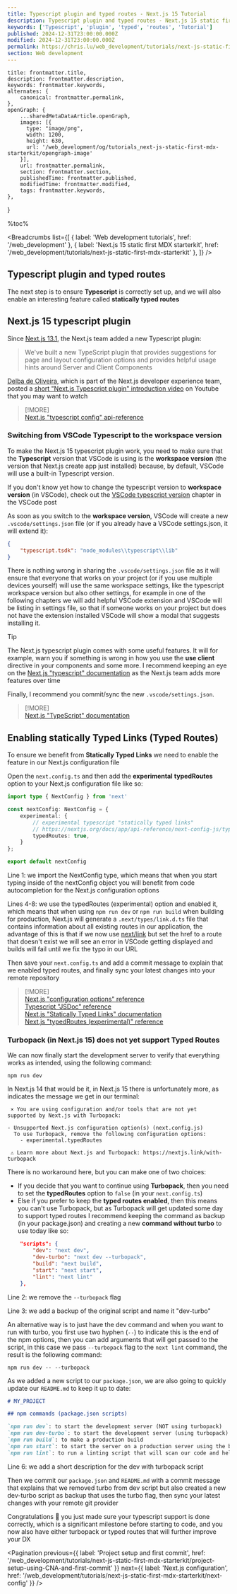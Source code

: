 ```yaml
---
title: Typescript plugin and typed routes - Next.js 15 Tutorial
description: Typescript plugin and typed routes - Next.js 15 static first MDX starterkit | Web development tutorials | www.chris.lu
keywords: ['Typescript', 'plugin', 'typed', 'routes', 'Tutorial']
published: 2024-12-31T23:00:00.000Z
modified: 2024-12-31T23:00:00.000Z
permalink: https://chris.lu/web_development/tutorials/next-js-static-first-mdx-starterkit/typescript-plugin-and-typed-routes
section: Web development
---
```



    title: frontmatter.title,
    description: frontmatter.description,
    keywords: frontmatter.keywords,
    alternates: {
        canonical: frontmatter.permalink,
    },
    openGraph: {
        ...sharedMetaDataArticle.openGraph,
        images: [{
          type: "image/png",
          width: 1200,
          height: 630,
          url: '/web_development/og/tutorials_next-js-static-first-mdx-starterkit/opengraph-image'
        }],
        url: frontmatter.permalink,
        section: frontmatter.section,
        publishedTime: frontmatter.published,
        modifiedTime: frontmatter.modified,
        tags: frontmatter.keywords,
    },
}

%toc%

<article>

<Breadcrumbs list={[
    { label: 'Web development tutorials', href: '/web_development' },
    { label: 'Next.js 15 static first MDX starterkit', href: '/web_development/tutorials/next-js-static-first-mdx-starterkit' },
]} />

# Typescript plugin and typed routes

The next step is to ensure **Typescript** is correctly set up, and we will also enable an interesting feature called **statically typed routes**

## Next.js 15 typescript plugin

Since [Next.js 13.1](https://nextjs.org/blog/next-13-1), the Next.js team added a new Typescript plugin:

> We've built a new TypeScript plugin that provides suggestions for page and layout configuration options and provides helpful usage hints around Server and Client Components

[Delba de Oliveira](https://github.com/delbaoliveira), which is part of the Next.js developer experience team, posted a [short "Next.js Typescript plugin" introduction video](https://www.youtube.com/watch?v=pqMqn9fKEf8) on Youtube that you may want to watch

> [!MORE]  
> [Next.js "typescript config" api-reference](https://nextjs.org/docs/app/api-reference/config/typescript)  

### Switching from VSCode Typescript to the workspace version

To make the Next.js 15 typescript plugin work, you need to make sure that the **Typescript** version that VSCode is using is the **workspace version** (the version that Next.js create app just installed) because, by default, VSCode will use a built-in Typescript version.

If you don't know yet how to change the typescript version to **workspace version** (in VSCode), check out the [VSCode typescript version](/web_development/posts/vscode#vscode-typescript-version) chapter in the VSCode post

As soon as you switch to the **workspace version**, VSCode will create a new `.vscode/settings.json` file (or if you already have a VSCode settings.json, it will extend it):

```json title=".vscode/settings.json"
{
    "typescript.tsdk": "node_modules\\typescript\\lib"
}
```

There is nothing wrong in sharing the `.vscode/settings.json` file as it will ensure that everyone that works on your project (or if you use multiple devices yourself) will use the same workspace settings, like the typescript workspace version but also other settings, for example in one of the following chapters we will add helpful VSCode extension and VSCode will be listing in settings file, so that if someone works on your project but does not have the extension installed VSCode will show a modal that suggests installing it.

> [!TIP]  
> The Next.js typescript plugin comes with some useful features. It will for example, warn you if something is wrong in how you use the **use client** directive in your components and some more. I recommend keeping an eye on the [Next.js "typescript" documentation](https://nextjs.org/docs/app/api-reference/config/typescript) as the Next.js team adds more features over time

Finally, I recommend you commit/sync the new `.vscode/settings.json`.

> [!MORE]  
> [Next.js "TypeScript" documentation](https://nextjs.org/docs/app/api-reference/config/typescript)  

## Enabling statically Typed Links (Typed Routes)

To ensure we benefit from **Statically Typed Links** we need to enable the feature in our Next.js configuration file

Open the `next.config.ts` and then add the **experimental** **typedRoutes** option to your Next.js configuration file like so:

```ts title="next.config.ts" showLineNumbers {1} {4-8}
import type { NextConfig } from 'next'

const nextConfig: NextConfig = {
    experimental: {
        // experimental typescript "statically typed links"
        // https://nextjs.org/docs/app/api-reference/next-config-js/typedRoutes
        typedRoutes: true,
    }
};

export default nextConfig
```

Line 1: we import the NextConfig type, which means that when you start typing inside of the nextConfig object you will benefit from code autocompletion for the Next.js configuration options

Lines 4-8: we use the typedRoutes (experimental) option and enabled it, which means that when using `npm run dev` or `npm run build` when building for production, Next.js will generate a `.next/types/link.d.ts` file that contains information about all existing routes in our application, the advantage of this is that if we now use [next/link](https://nextjs.org/docs/app/building-your-application/routing/linking-and-navigating#link-component) but set the href to a route that doesn't exist we will see an error in VSCode getting displayed and builds will fail until we fix the typo in our URL

Then save your `next.config.ts` and add a commit message to explain that we enabled typed routes, and finally sync your latest changes into your remote repository

> [!MORE]  
> [Next.js "configuration options" reference](https://nextjs.org/docs/app/api-reference/config/next-config-js)  
> [Typescript "JSDoc" reference](https://www.typescriptlang.org/docs/handbook/jsdoc-supported-types.html)  
> [Next.js "Statically Typed Links" documentation](https://nextjs.org/docs/app/api-reference/config/typescript#statically-typed-links)  
> [Next.js "typedRoutes (experimental)" reference](https://nextjs.org/docs/app/api-reference/config/next-config-js/typedRoutes)  

### Turbopack (in Next.js 15) does not yet support Typed Routes

We can now finally start the development server to verify that everything works as intended, using the following command:

`npm run dev`

In Next.js 14 that would be it, in Next.js 15 there is unfortunately more, as indicates the message we get in our terminal:

```shell
 ⨯ You are using configuration and/or tools that are not yet
supported by Next.js with Turbopack:

- Unsupported Next.js configuration option(s) (next.config.js)
  To use Turbopack, remove the following configuration options:
    - experimental.typedRoutes

 ⚠ Learn more about Next.js and Turbopack: https://nextjs.link/with-turbopack
```

There is no workaround here, but you can make one of two choices:

* If you decide that you want to continue using **Turbopack**, then you need to set the **typedRoutes** option to `false` (in your `next.config.ts`)
* Else if you prefer to keep the **typed routes enabled**, then this means you can't use Turbopack, but as Turbopack will get updated some day to support typed routes I recommend keeping the command as backup (in your package.json) and creating a new **command without turbo** to use today like so:

```json title="package.json" showLineNumbers {2-3}
    "scripts": {
        "dev": "next dev",
        "dev-turbo": "next dev --turbopack",
        "build": "next build",
        "start": "next start",
        "lint": "next lint"
    },
```

Line 2: we remove the `--turbopack` flag

Line 3: we add a backup of the original script and name it "dev-turbo"

An alternative way is to just have the dev command and when you want to run with turbo, you first use two hyphen (`--`) to indicate this is the end of the npm options, then you can add arguments that will get passed to the script, in this case we pass `--turbopack` flag to the `next lint` command, the result is the following command:

`npm run dev -- --turbopack`

As we added a new script to our `package.json`, we are also going to quickly update our `README.md` to keep it up to date:

```md title="README.md" showLineNumbers {6}
# MY_PROJECT

## npm commands (package.json scripts)

`npm run dev`: to start the development server (NOT using turbopack)  
`npm run dev-turbo`: to start the development server (using turbopack)  
`npm run build`: to make a production build  
`npm run start`: to start the server on a production server using the build we made with the previous command  
`npm run lint`: to run a linting script that will scan our code and help us find problems in our code  

```

Line 6: we add a short description for the dev with turbopack script

Then we commit our `package.json` and `README.md` with a commit message that explains that we removed turbo from dev script but also created a new dev-turbo script as backup that uses the turbo flag, then sync your latest changes with your remote git provider

Congratulations 🎉 you just made sure your typescript support is done correctly, which is a significant milestone before starting to code, and you now also have either turbopack or typed routes that will further improve your DX

<DonationsMessage />

<Pagination
    previous={{ label: 'Project setup and first commit', href: '/web_development/tutorials/next-js-static-first-mdx-starterkit/project-setup-using-CNA-and-first-commit' }}
    next={{ label: 'Next.js configuration', href: '/web_development/tutorials/next-js-static-first-mdx-starterkit/next-config' }}
/>

</article>
